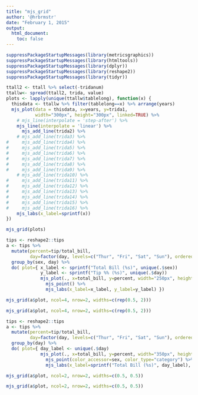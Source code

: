 ```yaml
---
title: "mjs_grid"
author: '@hrbrmstr'
date: "February 1, 2015"
output: 
  html_document:
    toc: false
---
```



```r
suppressPackageStartupMessages(library(metricsgraphics))
suppressPackageStartupMessages(library(htmltools))
suppressPackageStartupMessages(library(dplyr))
suppressPackageStartupMessages(library(reshape2))
suppressPackageStartupMessages(library(tidyr))
```

```r
ttall2 <- ttall %>% select(-tridanum)
ttallw<- spread(ttall2, trida, value)
plots <- lapply(unique(ttallw$tablelong), function(x) {
  thisdata <- ttallw %>% filter(tablelong==x) %>% arrange(years)
  mjs_plot(data = thisdata, x=years, y=trida1,
           width="300px", height="300px", linked=TRUE) %>%
    # mjs_line(interpolate = 'step-after') %>%
    mjs_line(interpolate = 'linear') %>%
      mjs_add_line(trida2) %>% 
    # mjs_add_line(trida3) %>% 
#     mjs_add_line(trida4) %>% 
#     mjs_add_line(trida5) %>% 
#     mjs_add_line(trida6) %>% 
#     mjs_add_line(trida7) %>% 
#     mjs_add_line(trida8) %>% 
#     mjs_add_line(trida9) %>% 
    # mjs_add_line(trida10) %>% 
#     mjs_add_line(trida11) %>% 
#     mjs_add_line(trida12) %>% 
#     mjs_add_line(trida13) %>% 
#     mjs_add_line(trida14) %>% 
#     mjs_add_line(trida15) %>% 
#     mjs_add_line(trida16) %>% 
    mjs_labs(x_label=sprintf(x))
})
```

```r
mjs_grid(plots)
```

```r
tips <- reshape2::tips
a <- tips %>%
  mutate(percent=tip/total_bill,
         day=factor(day, levels=c("Thur", "Fri", "Sat", "Sun"), ordered=TRUE)) %>%
  group_by(sex, day) %>%
  do( plot={ x_label <- sprintf("Total Bill (%s)", unique(.$sex))
             y_label <- sprintf("Tip %% (%s)", unique(.$day))
             mjs_plot(., x=total_bill, y=percent, width="250px", height="250px", left=100) %>%
               mjs_point() %>%
               mjs_labs(x_label=x_label, y_label=y_label) })
```

```r
mjs_grid(a$plot, ncol=4, nrow=2, widths=c(rep(0.5, 2)))
```

```r
mjs_grid(a$plot, ncol=4, nrow=2, widths=c(rep(0.5, 2)))
```

```r
tips <- reshape2::tips
a <- tips %>%
  mutate(percent=tip/total_bill,
         day=factor(day, levels=c("Thur", "Fri", "Sat", "Sun"), ordered=TRUE)) %>%
  group_by(day) %>%
  do( plot={ day_label <- unique(.$day)
             mjs_plot(., x=total_bill, y=percent, width="350px", height="350px", left=100) %>%
               mjs_point(color_accessor=sex, color_type="category") %>%
               mjs_labs(x_label=sprintf("Total Bill (%s)", day_label), y_label="Tip %") })
```

```r
mjs_grid(a$plot, ncol=2, nrow=2, widths=c(0.5, 0.5))
```

```r
mjs_grid(a$plot, ncol=2, nrow=2, widths=c(0.5, 0.5))
```



